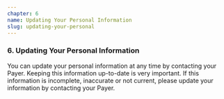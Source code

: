 ```yaml
---
chapter: 6
name: Updating Your Personal Information
slug: updating-your-personal
---
```


### 6. Updating Your Personal Information

You can update your personal information at any time by contacting your Payer. Keeping this information up-to-date is very important. If this information is incomplete, inaccurate or not current, please update your information by contacting your Payer.